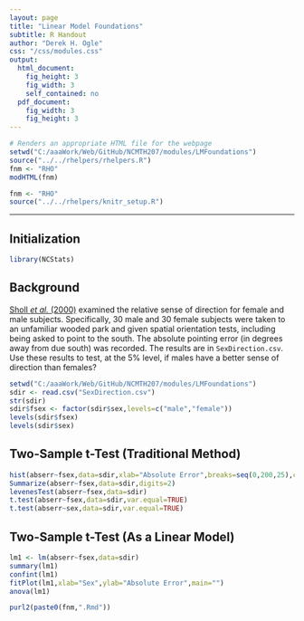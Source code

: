 ```yaml
---
layout: page
title: "Linear Model Foundations"
subtitle: R Handout
author: "Derek H. Ogle"
css: "/css/modules.css"
output:
  html_document:
    fig_height: 3
    fig_width: 3
    self_contained: no
  pdf_document:
    fig_width: 3
    fig_height: 3
---
```


```r
# Renders an appropriate HTML file for the webpage
setwd("C:/aaaWork/Web/GitHub/NCMTH207/modules/LMFoundations")
source("../../rhelpers/rhelpers.R")
fnm <- "RHO"
modHTML(fnm)
```

```r
fnm <- "RHO"
source("../../rhelpers/knitr_setup.R")
```
----

## Initialization

```r
library(NCStats)
```

## Background
[Sholl *et al.* (2000)](http://www.sciencedirect.com/science/article/pii/S0272494499901469) examined the relative sense of direction for female and male subjects.  Specifically, 30 male and 30 female subjects were taken to an unfamiliar wooded park and given spatial orientation tests, including being asked to point to the south.  The absolute pointing error (in degrees away from due south) was recorded.  The results are in `SexDirection.csv`.  Use these results to test, at the 5% level, if males have a better sense of direction than females?

```r
setwd("C:/aaaWork/Web/GitHub/NCMTH207/modules/LMFoundations")
sdir <- read.csv("SexDirection.csv")
str(sdir)
sdir$fsex <- factor(sdir$sex,levels=c("male","female"))
levels(sdir$fsex)
levels(sdir$sex)
```

## Two-Sample t-Test (Traditional Method)

```r
hist(abserr~fsex,data=sdir,xlab="Absolute Error",breaks=seq(0,200,25),col="gray90")
Summarize(abserr~fsex,data=sdir,digits=2)
levenesTest(abserr~fsex,data=sdir)
t.test(abserr~fsex,data=sdir,var.equal=TRUE)
t.test(abserr~sex,data=sdir,var.equal=TRUE)
```

## Two-Sample t-Test (As a Linear Model)

```r
lm1 <- lm(abserr~fsex,data=sdir)
summary(lm1)
confint(lm1)
fitPlot(lm1,xlab="Sex",ylab="Absolute Error",main="")
anova(lm1)
```


```r
purl2(paste0(fnm,".Rmd"))
```
